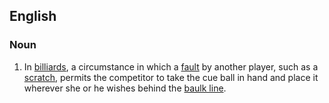 ==English==
===Noun===
{{en-noun|sg=[[ball]] [[in]] [[hand]]|balls in hand}}
# In [[billiards]], a circumstance in which a [[fault]] by another player, such as a [[scratch]], permits the competitor to take the cue ball in hand and place it wherever  she or he wishes behind the [[baulk line]].